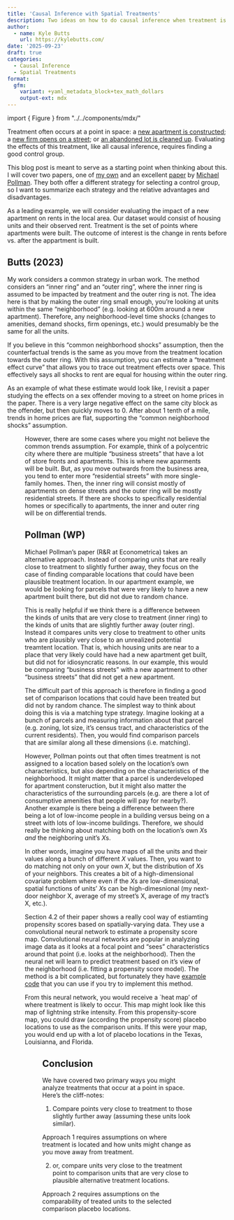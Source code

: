 ```yaml
---
title: 'Causal Inference with Spatial Treatments'
description: Two ideas on how to do causal inference when treatment is a point in space
author: 
  - name: Kyle Butts
    url: https://kylebutts.com/
date: '2025-09-23'
draft: true
categories:
  - Causal Inference
  - Spatial Treatments
format:
  gfm:
    variant: +yaml_metadata_block+tex_math_dollars
    output-ext: mdx
---
```


```{=html}
import { Figure } from "../../components/mdx/"
```

Treatment often occurs at a point in space: a [new apartment is constructed](https://direct.mit.edu/rest/article-abstract/105/2/359/100977/Local-Effects-of-Large-New-Apartment-Buildings-in); a [new firm opens on a street](https://academic.oup.com/jeea/article-abstract/22/4/1798/7472115?redirectedFrom=fulltext); or [an abandoned lot is cleaned up](https://www.pnas.org/doi/10.1073/pnas.1718503115).
Evaluating the effects of this treatment, like all causal inference, requires finding a good control group.

This blog post is meant to serve as a starting point when thinking about this.
I will cover two papers, one of [my own](https://www.sciencedirect.com/science/article/pii/S0094119022000705) and an excellent [paper](https://michaelpollmann.github.io/files/pollmann_spatial_treatments.pdf) by [Michael Pollman](https://michaelpollmann.github.io/). 
They both offer a different strategy for selecting a control group, so I want to summarize each strategy and the relative advantages and disadvantages. 

As a leading example, we will consider evaluating the impact of a new apartment on rents in the local area.
Our dataset would consist of housing units and their observed rent. 
Treatment is the set of points where apartments were built.
The outcome of interest is the change in rents before vs. after the appartment is built.

## Butts (2023)

My work considers a common strategy in urban work. 
The method considers an "inner ring" and an "outer ring", where the inner ring is assumed to be impacted by treatment and the outer ring is not.
The idea here is that by making the outer ring small enough, you're looking at units within the same "neighborhood" (e.g. looking at 600m around a new apartment).
Therefore, any neighborhood-level time shocks (changes to amenities, demand shocks, firm openings, etc.) would presumably be the same for all the units. 

If you believe in this "common neighborhood shocks" assumption, then the counterfactual trends is the same as you move from the treatment location towards the outer ring. 
With this assumption, you can estimate a "treatment effect curve" that allows you to trace out treatment effects over space.
This effectively says all shocks to rent are equal for housing within the outer ring.

As an example of what these estimate would look like, I revisit a paper studying the effects on a sex offender moving to a street on home prices in the paper.
There is a very large negative effect on the same city block as the offender, but then quickly moves to 0.
After about 1 tenth of a mile, trends in home prices are flat, supporting the "common neighborhood shocks" assumption.

```{=html}
<Figure src="/images/blog/blog-spatial_treatment-rings_ex.png" alt="Example of treatment effect curve using Linden and Rockoff paper" />
```

However, there are some cases where you might not believe the common trends assumption.
For example, think of a polycentric city where there are multiple "business streets" that have a lot of store fronts and apartments. 
This is where new aparments will be built. 
But, as you move outwards from the business area, you tend to enter more "residential streets" with more single-family homes.
Then, the inner ring will consist mostly of apartments on dense streets and the outer ring will be mostly residential streets.
If there are shocks to specifically residential homes or specifically to apartments, the inner and outer ring will be on differential trends.

## Pollman (WP)

Michael Pollman's paper (R&R at Econometrica) takes an alternative approach. 
Instead of comparing units that are really close to treatment to slightly further away, they focus on the case of finding comparable locations that could have been plausible treatment location.
In our apartment example, we would be looking for parcels that were very likely to have a new apartment built there, but did not due to random chance. 

This is really helpful if we think there is a difference between the kinds of units that are very close to treatment (inner ring) to the kinds of units that are slightly further away (outer ring).
Instead it compares units very close to treatment to other units who are plausibly very close to an unrealized potential treamtent location. 
That is, which housing units are near to a place that very likely could have had a new apartment get built, but did not for idiosyncratic reasons.
In our example, this would be comparing "business streets" with a new apartment to other "business streets" that did not get a new apartment.

The difficult part of this approach is therefore in finding a good set of comparison locations that could have been treated but did not by random chance.
The simplest way to think about doing this is via a matching type strategy. 
Imagine looking at a bunch of parcels and measuring information about that parcel (e.g. zoning, lot size, it's census tract, and characteristics of the current residents).
Then, you would find comparison parcels that are similar along all these dimensions (i.e. matching).

However, Pollman points out that often times treatment is not assigned to a location based solely on the location's own characteristics, but also depending on the characteristics of the neighborhood.
It might matter that a parcel is underdeveloped for apartment consteruction, but it might also matter the characteristics of the surrounding parcels (e.g. are there a lot of consumptive amenities that people will pay for nearby?).
Another example is there being a difference between there being a lot of low-income people in a building versus being on a street with lots of low-income buildings.
Therefore, we should really be thinking about matching both on the location's own $X$s *and* the neighboring unit's $X$s. 

In other words, imagine you have maps of all the units and their values along a bunch of different $X$ values. 
Then, you want to do matching not only on your own $X$, but the distribution of $X$s of your neighbors.
This creates a bit of a high-dimensional covariate problem where even if the $X$s are low-dimensional, spatial functions of units' $X$s can be high-dimesnional (my next-door neighbor X, average of my street's X, average of my tract's X, etc.).

Section 4.2 of their paper shows a really cool way of estiamting propensity scores based on spatially-varying data. 
They use a convolutional neural network to estimate a propensity score map.
Convolutional neural networks are popular in analyzing image data as it looks at a focal point and "sees" characteristics around that point (i.e. looks at the neighborhood). 
Then the neural net will learn to predict treatment based on it's view of the neighborhood (i.e. fitting a propensity score model).
The method is a bit complicated, but fortunately they have [example code](https://github.com/michaelpollmann/spatialTreat-example) that you can use if you try to implement this method.

From this neural network, you would receive a `heat map' of where treatment is likely to occur. 
This map might look like this map of lightning strike intensity. 
From this propensity-score map, you could draw (according the propensity score) placebo locations to use as the comparison units. 
If this were your map, you would end up with a lot of placebo locations in the Texas, Louisianna, and Florida.

```{=html}
<Figure src="/images/blog/blog-spatial_treatment-lightning_intensity.jpg" alt="Washington Post Figure highlighting lightning intensity" />
```



## Conclusion

We have covered two primary ways you might analyze treatments that occur at a point in space.
Here's the cliff-notes:

1. Compare points very close to treatment to those slightly further away (assuming these units look similar). 
   
Approach 1 requires assumptions on where treatment is located and how units might change as you move away from treatment. 

2. or, compare units very close to the treatment point to comparison units that are very close to plausible alternative treatment locations.
   
Approach 2 requires assumptions on the comparability of treated units to the selected comparison placebo locations.





